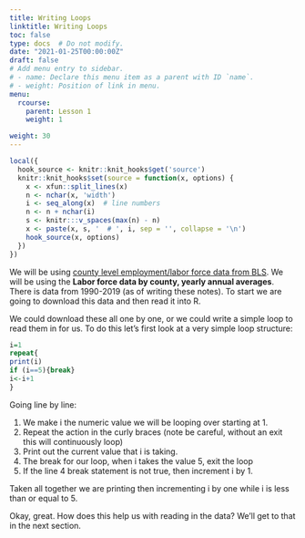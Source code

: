 ```yaml
---
title: Writing Loops
linktitle: Writing Loops
toc: false
type: docs  # Do not modify.
date: "2021-01-25T00:00:00Z"
draft: false
# Add menu entry to sidebar.
# - name: Declare this menu item as a parent with ID `name`.
# - weight: Position of link in menu.
menu:
  rcourse:
    parent: Lesson 1
    weight: 1

weight: 30
---
```


```r
local({
  hook_source <- knitr::knit_hooks$get('source')
  knitr::knit_hooks$set(source = function(x, options) {
    x <- xfun::split_lines(x)
    n <- nchar(x, 'width')
    i <- seq_along(x)  # line numbers
    n <- n + nchar(i)
    s <- knitr:::v_spaces(max(n) - n)
    x <- paste(x, s, '  # ', i, sep = '', collapse = '\n')
    hook_source(x, options)
  })
})
```

We will be using [county level employment/labor force data from BLS](https://www.bls.gov/lau/home.htm). We will be using the **Labor force data by county, yearly annual averages**. There is data from 1990-2019 (as of writing these notes). To start we are going to download this data and then read it into R.

We could download these all one by one, or we could write a simple loop to read them in for us. To do this let's first look at a very simple loop structure:

```r
i=1
repeat{
print(i)
if (i==5){break}
i<-i+1
}
```
Going line by line:

1. We make i the numeric value we will be looping over starting at 1. 
2. Repeat the action in the curly braces (note be careful, without an exit this will continuously loop)
3. Print out the current value that i is taking.
4. The break for our loop, when i takes the value 5, exit the loop
5. If the line 4 break statement is not true, then increment i by 1.

Taken all together we are printing then incrementing i by one while i is less than or equal to 5.

Okay, great. How does this help us with reading in the data? We'll get to that in the next section.
